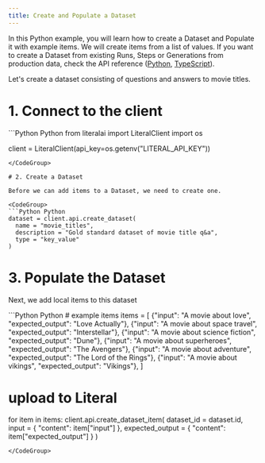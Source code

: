 ```yaml
---
title: Create and Populate a Dataset
---
```


In this Python example, you will learn how to create a Dataset and Populate it with example items. We will create items from a list of values. If you want to create a Dataset from existing Runs, Steps or Generations from production data, check the API reference ([Python](/python-client/api-references/dataset#add-a-step-to-a-dataset), [TypeScript](typescript-client/api-references/dataset#add-a-step-to-a-dataset)).

Let's create a dataset consisting of questions and answers to movie titles.

# 1. Connect to the client

<CodeGroup>
```Python Python
from literalai import LiteralClient
import os

client = LiteralClient(api_key=os.getenv("LITERAL_API_KEY"))
```
</CodeGroup>

# 2. Create a Dataset

Before we can add items to a Dataset, we need to create one. 

<CodeGroup>
```Python Python
dataset = client.api.create_dataset(
  name = "movie_titles", 
  description = "Gold standard dataset of movie title q&a", 
  type = "key_value"
)
```
</CodeGroup>

# 3. Populate the Dataset

Next, we add local items to this dataset 

<CodeGroup>
```Python Python
# example items
items = [
    {"input": "A movie about love", "expected_output": "Love Actually"},
    {"input": "A movie about space travel", "expected_output": "Interstellar"},
    {"input": "A movie about science fiction", "expected_output": "Dune"},
    {"input": "A movie about superheroes", "expected_output": "The Avengers"},
    {"input": "A movie about adventure", "expected_output": "The Lord of the Rings"},
    {"input": "A movie about vikings", "expected_output": "Vikings"},
]

# upload to Literal
for item in items:
    client.api.create_dataset_item(
        dataset_id = dataset.id,
        input = { "content": item["input"] },
        expected_output = { "content": item["expected_output"] }
    )
```
</CodeGroup>